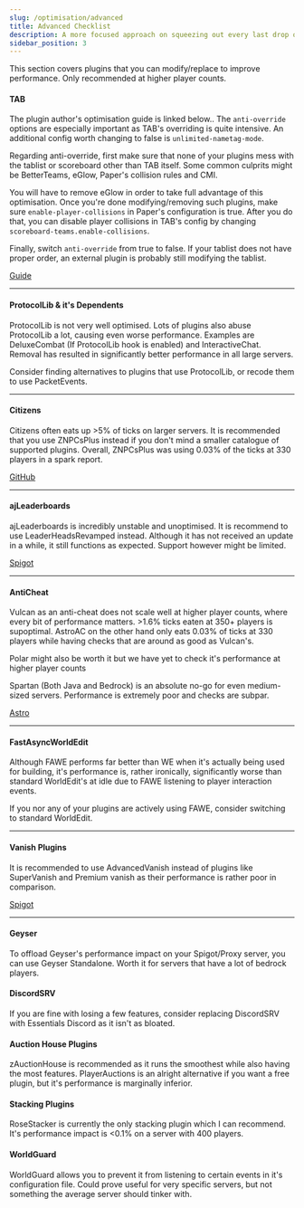 ```yaml
---
slug: /optimisation/advanced
title: Advanced Checklist
description: A more focused approach on squeezing out every last drop of performance at scale. 
sidebar_position: 3
---
```


This section covers plugins that you can modify/replace to improve performance. Only recommended at higher player counts.

#### TAB
The plugin author's optimisation guide is linked below.. The `anti-override` options are especially important as TAB's overriding is quite intensive. An additional config worth changing to false is `unlimited-nametag-mode`.

Regarding anti-override, first make sure that none of your plugins mess with the tablist or scoreboard other than TAB itself. Some common culprits might be BetterTeams, eGlow, Paper's collision rules and CMI. 

You will have to remove eGlow in order to take full advantage of this optimisation. Once you're done modifying/removing such plugins, make sure `enable-player-collisions` in Paper's configuration is true. After you do that, you can disable player collisions in TAB's config by changing `scoreboard-teams.enable-collisions`.

Finally, switch `anti-override` from true to false. If your tablist does not have proper order, an external plugin is probably still modifying the tablist.
<div>
<a class="button button--outline button--primary" href="https://github.com/NEZNAMY/TAB/wiki/Optimizing-the-plugin">Guide</a>
</div>

---

#### ProtocolLib & it's Dependents
ProtocolLib is not very well optimised. Lots of plugins also abuse ProtocolLib a lot, causing even worse performance. Examples are DeluxeCombat (If ProtocolLib hook is enabled) and InteractiveChat. Removal has resulted in significantly better performance in all large servers.

Consider finding alternatives to plugins that use ProtocolLib, or recode them to use PacketEvents.

---

#### Citizens
Citizens often eats up >5% of ticks on larger servers. It is recommended that you use ZNPCsPlus instead if you don't mind a smaller catalogue of supported plugins. Overall, ZNPCsPlus was using 0.03% of the ticks at 330 players in a spark report.

<div>
<a class="button button--outline button--primary" href="https://github.com/Pyrbu/ZNPCsPlus/tree/2.X">GitHub</a>
</div>

---

#### ajLeaderboards
ajLeaderboards is incredibly unstable and unoptimised. It is recommend to use LeaderHeadsRevamped instead. Although it has not received an update in a while, it still functions as expected. Support however might be limited.

<div>
<a class="button button--outline button--primary" href="https://www.spigotmc.org/resources/leaderheads.2079/">Spigot</a>
</div>

---

#### AntiCheat
Vulcan as an anti-cheat does not scale well at higher player counts, where every bit of performance matters. >1.6% ticks eaten at 350+ players is supoptimal. AstroAC on the other hand only eats 0.03% of ticks at 330 players while having checks that are around as good as Vulcan's. 

Polar might also be worth it but we have yet to check it's performance at higher player counts

Spartan (Both Java and Bedrock) is an absolute no-go for even medium-sized servers. Performance is extremely poor and checks are subpar.

<div>
<a class="button button--outline button--primary" href="https://astroac.cc/">Astro</a>
</div>

---

#### FastAsyncWorldEdit
Although FAWE performs far better than WE when it's actually being used for building, it's performance is, rather ironically, significantly worse than standard WorldEdit's at idle due to FAWE listening to player interaction events. 

If you nor any of your plugins are actively using FAWE, consider switching to standard WorldEdit.

---

#### Vanish Plugins
It is recommended to use AdvancedVanish instead of plugins like SuperVanish and Premium vanish as their performance is rather poor in comparison.

<div>
<a class="button button--outline button--primary" href="https://www.spigotmc.org/resources/advancedvanish.86036/">Spigot</a>
</div>

---

#### Geyser
To offload Geyser's performance impact on your Spigot/Proxy server, you can use Geyser Standalone. Worth it for servers that have a lot of bedrock players.

#### DiscordSRV
If you are fine with losing a few features, consider replacing DiscordSRV with Essentials Discord as it isn't as bloated.

#### Auction House Plugins
zAuctionHouse is recommended as it runs the smoothest while also having the most features. PlayerAuctions is an alright alternative if you want a free plugin, but it's performance is marginally inferior.

#### Stacking Plugins
RoseStacker is currently the only stacking plugin which I can recommend. It's performance impact is <0.1% on a server with 400 players.

#### WorldGuard
WorldGuard allows you to prevent it from listening to certain events in it's configuration file. Could prove useful for very specific servers, but not something the average server should tinker with.
